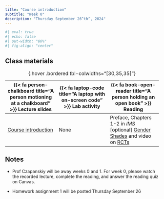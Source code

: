 ```yaml
---
title: "Course introduction"
subtitle: "Week 0"
description: "Thursday September 26^th^, 2024"
---
```


```r
#| eval: true
#| echo: false
#| out-width: "80%"
#| fig-align: "center"
```

<!-- ## Pre-class prep -->

<!-- No pre-class prep before our first day of class! -->

## Class materials

| {{< fa person-chalkboard title="A person motioning at a chalkboard" >}} Lecture slides  |  {{< fa laptop-code title="A laptop with on-screen code" >}} Lab activity | {{< fa book-open-reader title="A person holding an open book" >}} Reading |
|----|----|----|
| [Course introduction](slides/week0/week0-slides.html){target="_blank"} | None | Preface, Chapters 1-2 in *IMS* <br /> [optional] [Gender Shades](http://gendershades.org/){target="_blank"} and video on [RCTs](https://www.youtube.com/watch?v=0zvrGiPkVcs){target="_blank"}
: {.hover .bordered tbl-colwidths="[30,35,35]"} 

## Notes

* Prof Czapanskiy will be away weeks 0 and 1. For week 0, please watch the recorded lecture, complete the reading, and answer the reading quiz on Canvas.

* Homework assignment 1 will be posted Thursday September 26

